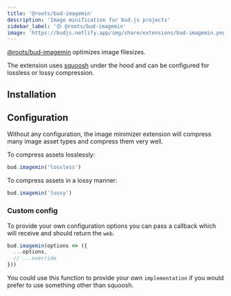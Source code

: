 ```yaml
---
title: '@roots/bud-imagemin'
description: 'Image minification for bud.js projects'
sidebar_label: '🟡 @roots/bud-imagemin'
image: 'https://budjs.netlify.app/img/share/extensions/bud-imagemin.png'
---
```



[@roots/bud-imagemin](/extensions/bud-imagemin) optimizes image filesizes.

The extension uses [squoosh](https://squoosh.app) under the hood and can be configured for
lossless or lossy compression.

## Installation

<Install packages="@roots/bud-imagemin" />

## Configuration

Without any configuration, the image minimizer extension will compress many image asset types and compress them very well.

To compress assets losslessly:

```ts
bud.imagemin('lossless')
```

To compress assets in a lossy manner:

```ts
bud.imagemin('lossy')
```

### Custom config

To provide your own configuration options you can pass a callback which
will receive and should return the `web`.

```ts
bud.imagemin(options => ({
  ...options,
  // ...override
}))
```

You could use this function to provide your own `implementation` if you would prefer to use something other than squoosh.
